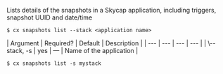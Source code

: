 Lists details of the snapshots in a Skycap application, including triggers, snapshot UUID and date/time

<Tabs >
<Tab label="Usage">

```shell
$ cx snapshots list --stack <application name>
```
</Tab>
    
<Tab label="arguments">
| Argument | Required? | Default | Description |
|  ---  |  ---  |  ---  |  ---  |
| \--stack, -s <application name> | yes | — | Name of the application |
</Tab>
<Tab label="examples">

```shell
$ cx snapshots list -s mystack
```

</Tab>
</Tabs>